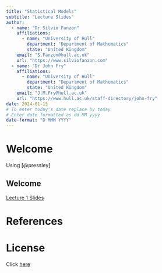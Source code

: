 ```yaml
---
title: "Statistical Models"
subtitle: "Lecture Slides"
author: 
  - name: "Dr Silvio Fanzon"
    affiliations: 
      - name: "University of Hull"
        department: "Department of Mathematics"
        state: "United Kingdom"
    email: "S.Fanzon@hull.ac.uk"
    url: "https://www.silviofanzon.com"
  - name: "Dr John Fry"
    affiliations: 
      - name: "University of Hull"
        department: "Department of Mathematics"
        state: "United Kingdom"
    email: "J.M.Fry@hull.ac.uk"
    url: "https://www.hull.ac.uk/staff-directory/john-fry"
date: 2024-01-15 
# To enter today's date replace by today
# Enter date formatted as dd MM yyyy
date-format: "D MMM YYYY"
---
```



# Welcome 

Using [@pressley]

## Welcome 


<a href="slides/lecture_1.qmd">Lecture 1 Slides</a>



# References





# License 

Click <a href="license.html">here</a>